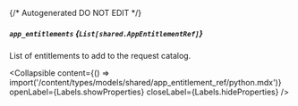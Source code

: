 {/* Autogenerated DO NOT EDIT  */}

##### `app_entitlements` *{`List[shared.AppEntitlementRef]`}*
List of entitlements to add to the request catalog.

<Collapsible content={() => import('/content/types/models/shared/app_entitlement_ref/python.mdx')} openLabel={Labels.showProperties} closeLabel={Labels.hideProperties} />



